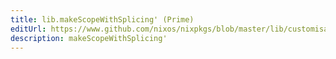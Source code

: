```yaml
---
title: lib.makeScopeWithSplicing' (Prime)
editUrl: https://www.github.com/nixos/nixpkgs/blob/master/lib/customisation.nix#L291C5
description: makeScopeWithSplicing'
---
```




<LinkCard
    title="Contribute Now!"
    description="API Documentation is done in our source code"
    href="https://www.github.com/nixos/nixpkgs/blob/master/lib/customisation.nix#L291C5"
/>

